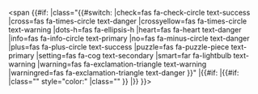 <noinclude>
{{X/Template
|description=
This template adds a [https://fontawesome.com/v5/search?o=r&m=free FontAwesome] icon.
|preview=
{{{!}} class="wikitable"
! Preset value
! Displayed icon
{{!}}-
{{!}}<code>check</code>
{{!}} class="text-center" {{!}} {{Icon|check}}
{{!}}-
{{!}}<code>cross</code>
{{!}} class="text-center" {{!}} {{Icon|cross}}
{{!}}-
{{!}}<code>crossyellow</code>
{{!}} class="text-center" {{!}} {{Icon|crossyellow}}
{{!}}-
{{!}}<code>dots-h</code>
{{!}} class="text-center" {{!}} {{Icon|dots-h}}
{{!}}-
{{!}}<code>heart</code>
{{!}} class="text-center" {{!}} {{Icon|heart}}
{{!}}-
{{!}}<code>info</code>
{{!}} class="text-center" {{!}} {{Icon|info}}
{{!}}-
{{!}}<code>no</code>
{{!}} class="text-center" {{!}} {{Icon|no}}
{{!}}-
{{!}}<code>plus</code>
{{!}} class="text-center" {{!}} {{Icon|plus}}
{{!}}-
{{!}}<code>puzzle</code>
{{!}} class="text-center" {{!}} {{Icon|puzzle}}
{{!}}-
{{!}}<code>setting</code>
{{!}} class="text-center" {{!}} {{Icon|setting}}
{{!}}-
{{!}}<code>smart</code>
{{!}} class="text-center" {{!}} {{Icon|smart}}
{{!}}-
{{!}}<code>warning</code>
{{!}} class="text-center" {{!}} {{Icon|warning}}
{{!}}-
{{!}}<code>warningred</code>
{{!}} class="text-center" {{!}} {{Icon|warningred}}
{{!}}}
|templatedata=
<templatedata>
{
    "description": "",
    "params": {
        "1": {
            "label": "Preset icon",
            "type": "string",
            "description": "Preset icon name",
            "suggestedvalues": ["check", "cross", "crossyellow", "dots-h", "heart", "info", "no", "plus", "puzzle", "setting", "smart", "warning", "warningred"]
        },
        "fa": {
            "label": "FontAwesome",
            "type": "string",
            "description": "FontAwesome class(es); only applied if {{{1}}} is not set."
        },
        "color": {
            "label": "Icon color",
            "type": "string",
            "description": "CSS color for the icon; only applied when 'fa' is also set."
        }
    }
}
</templatedata>
}}</noinclude><includeonly><span {{#if:{{{1|}}}
|class="{{#switch: {{lc:{{{1}}}}}
|check=fas fa-check-circle text-success
|cross=fas fa-times-circle text-danger
|crossyellow=fas fa-times-circle text-warning
|dots-h=fas fa-ellipsis-h
|heart=fas fa-heart text-danger
|info=fas fa-info-circle text-primary
|no=fas fa-minus-circle text-danger
|plus=fas fa-plus-circle text-success
|puzzle=fas fa-puzzle-piece text-primary
|setting=fas fa-cog text-secondary
|smart=far fa-lightbulb text-warning
|warning=fas fa-exclamation-triangle text-warning
|warningred=fas fa-exclamation-triangle text-danger
}}"
|{{#if:{{{fa|}}}
|{{#if: {{{color|}}}
|class="{{{fa}}}" style="color:{{{color}}}"
|class="{{{fa}}}"
}}
|}}
}}></span>
